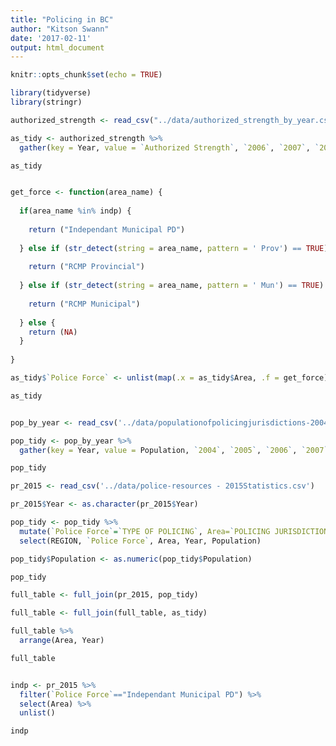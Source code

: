 ```yaml
---
title: "Policing in BC"
author: "Kitson Swann"
date: '2017-02-11'
output: html_document
---
```


```r
knitr::opts_chunk$set(echo = TRUE)
```


```r
library(tidyverse)
library(stringr)

```


```r

authorized_strength <- read_csv("../data/authorized_strength_by_year.csv")

as_tidy <- authorized_strength %>% 
  gather(key = Year, value = `Authorized Strength`, `2006`, `2007`, `2008`, `2009`, `2010`,`2011`,`2012`,`2013`,`2014`, `2015`)

as_tidy


get_force <- function(area_name) {
  
  if(area_name %in% indp) {
    
    return ("Independant Municipal PD")
  
  } else if (str_detect(string = area_name, pattern = ' Prov') == TRUE) {
    
    return ("RCMP Provincial")
    
  } else if (str_detect(string = area_name, pattern = ' Mun') == TRUE) {
    
    return ("RCMP Municipal")
    
  } else {
    return (NA)
  }
    
}

as_tidy$`Police Force` <- unlist(map(.x = as_tidy$Area, .f = get_force))

as_tidy


pop_by_year <- read_csv('../data/populationofpolicingjurisdictions-2004-to-2014.csv')

pop_tidy <- pop_by_year %>% 
  gather(key = Year, value = Population, `2004`, `2005`, `2006`, `2007`, `2008`, `2009`, `2010`,`2011`,`2012`,`2013`,`2014`)

pop_tidy

pr_2015 <- read_csv('../data/police-resources - 2015Statistics.csv')

pr_2015$Year <- as.character(pr_2015$Year)

pop_tidy <- pop_tidy %>%
  mutate(`Police Force`=`TYPE OF POLICING`, Area=`POLICING JURISDICTION`) %>% 
  select(REGION, `Police Force`, Area, Year, Population)

pop_tidy$Population <- as.numeric(pop_tidy$Population)

pop_tidy

full_table <- full_join(pr_2015, pop_tidy)

full_table <- full_join(full_table, as_tidy)

full_table %>% 
  arrange(Area, Year)

full_table


indp <- pr_2015 %>% 
  filter(`Police Force`=="Independant Municipal PD") %>% 
  select(Area) %>% 
  unlist()

indp



```

